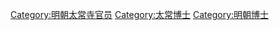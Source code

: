 [[Category:明朝太常寺官员|Category:明朝太常寺官员]]
[[Category:太常博士|Category:太常博士]]
[[Category:明朝博士|Category:明朝博士]]